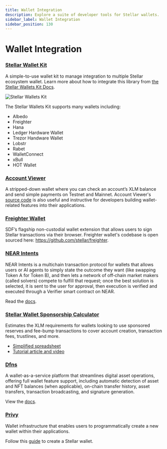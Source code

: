 ```yaml
---
title: Wallet Integration
description: Explore a suite of developer tools for Stellar wallets.
sidebar_label: Wallet Integration
sidebar_position: 130
---
```


# Wallet Integration

### [Stellar Wallet Kit](https://github.com/Creit-Tech/Stellar-Wallets-Kit/)

A simple-to-use wallet kit to manage integration to multiple Stellar ecosystem wallet. Learn more about how to integrate this library from [the Stellar Wallets Kit Docs](https://stellarwalletskit.dev/).

![Stellar Wallets Kit](/assets/dev-tools/stellar-wallet-kit.gif)

The Stellar Wallets Kit supports many wallets including:

- Albedo
- Freighter
- Hana
- Ledger Hardware Wallet
- Trezor Handware Wallet
- Lobstr
- Rabet
- WalletConnect
- xBull
- HOT Wallet

### [Account Viewer](https://accountviewer.stellar.org/)

A stripped-down wallet where you can check an account’s XLM balance and send simple payments on Testnet and Mainnet. Account Viewer's [source code](https://github.com/stellar/account-viewer-v2) is also useful and instructive for developers building wallet-related features into their applications.

### [Freighter Wallet](https://www.freighter.app/)

SDF’s flagship non-custodial wallet extension that allows users to sign Stellar transactions via their browser. Freighter wallet's codebase is open sourced here: https://github.com/stellar/freighter.

### [NEAR Intents](https://docs.near.org/chain-abstraction/intents/overview)

NEAR Intents is a multichain transaction protocol for wallets that allows users or AI agents to simply state the outcome they want (like swapping Token A for Token B), and then lets a network of off‑chain market makers (called solvers) compete to fulfill that request; once the best solution is selected, it is sent to the user for approval, then execution is verified and executed through a Verifier smart contract on NEAR.

Read the [docs](https://docs.near.org/chain-abstraction/intents/overview).

### [Stellar Wallet Sponsorship Calculator](https://docs.google.com/spreadsheets/d/1LgVMFRggdjBAxSpI4nxucUmbZIsnUbMPT8RJQ_rJ5k4/edit?gid=1771515065#gid=1771515065)

Estimates the XLM requirements for wallets looking to use sponsored reserves and fee-bump transactions to cover account creation, transaction fees, trustlines, and more.

- [Simplified spreadsheet](https://docs.google.com/spreadsheets/d/1Vhk__s-ZrJLEgEs3N2oGEsI35RKPixD5w-qQ6uGYnO0/edit?gid=270060868#gid=270060868)
- [Tutorial article and video](https://cheesecakelabs.com/blog/stellar-lumens-xlm-cost-estimator/)

### [Dfns](https://www.dfns.co/)

A wallet-as-a-service platform that streamlines digital asset operations, offering full wallet feature support, including automatic detection of asset and NFT balances (when applicable), on-chain transfer history, asset transfers, transaction broadcasting, and signature generation.

View the [docs](https://docs.dfns.co/d/api-docs/wallets/broadcast-transaction/stellar).

### [Privy](https://docs.privy.io/wallets/overview/chains)

Wallet infrastructure that enables users to programmatically create a new wallet within their applications.

Follow this [guide](https://docs.privy.io/wallets/wallets/create/from-my-server) to create a Stellar wallet.
